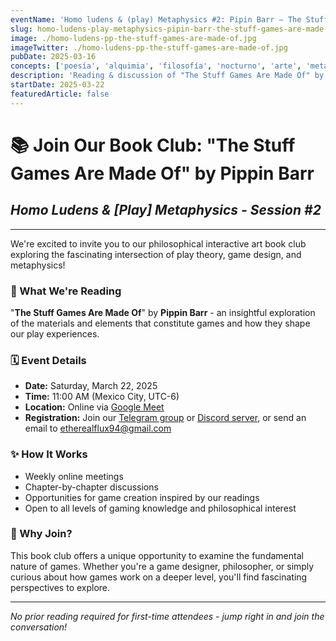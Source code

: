 ```yaml
---
eventName: 'Homo ludens & (play) Metaphysics #2: Pipin Barr — The Stuff Games Are Made Of'
slug: homo-ludens-play-metaphysics-pipin-barr-the-stuff-games-are-made-of
image: ./homo-ludens-pp-the-stuff-games-are-made-of.jpg
imageTwitter: ./homo-ludens-pp-the-stuff-games-are-made-of.jpg
pubDate: 2025-03-16
concepts: ['poesía', 'alquimia', 'filosofía', 'nocturno', 'arte', 'metamorfosis']
description: 'Reading & discussion of "The Stuff Games Are Made Of" by Pippin Barr, exploring the philosophical foundations of what constitutes a videogame.'
startDate: 2025-03-22
featuredArticle: false
---
```


# 📚 Join Our Book Club: "The Stuff Games Are Made Of" by Pippin Barr

## *Homo Ludens & [Play] Metaphysics - Session #2*

---

We're excited to invite you to our philosophical interactive art book club exploring the fascinating intersection of play theory, game design, and metaphysics!

### 📖 What We're Reading
"**The Stuff Games Are Made Of**" by **Pippin Barr** - an insightful exploration of the materials and elements that constitute games and how they shape our play experiences.

### 🗓️ Event Details
- **Date:** Saturday, March 22, 2025
- **Time:** 11:00 AM (Mexico City, UTC-6)
- **Location:** Online via [Google Meet](https://meet.google.com/chp-ygvt-xbz)
- **Registration:** Join our [Telegram group](https://t.me/+0ViSuNGeQ-JmZTcx) or [Discord server](https://discord.gg/X4hbdedA), or send an email to [etherealflux94@gmail.com](mailto:etherealflux94@gmail.com)

### ✨ How It Works
- Weekly online meetings
- Chapter-by-chapter discussions
- Opportunities for game creation inspired by our readings
- Open to all levels of gaming knowledge and philosophical interest

### 🤔 Why Join?
This book club offers a unique opportunity to examine the fundamental nature of games. Whether you're a game designer, philosopher, or simply curious about how games work on a deeper level, you'll find fascinating perspectives to explore.

---

*No prior reading required for first-time attendees - jump right in and join the conversation!*
